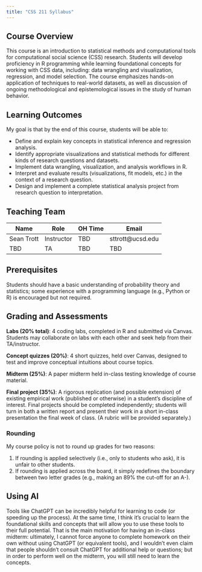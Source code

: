 ```yaml
---
title: "CSS 211 Syllabus"
---
```


## Course Overview

This course is an introduction to statistical methods and computational tools for computational social science (CSS) research. Students will develop proficiency in R programming while learning foundational concepts for working with CSS data, including: data wrangling and visualization, regression, and model selection. The course emphasizes hands-on application of techniques to real-world datasets, as well as discussion of ongoing methodological and epistemological issues in the study of human behavior. 

## Learning Outcomes

My goal is that by the end of this course, students will be able to:

- Define and explain key concepts in statistical inference and regression analysis.
- Identify appropriate visualizations and statistical methods for different kinds of research questions and datasets.
- Implement data wrangling, visualization, and analysis workflows in R.
- Interpret and evaluate results (visualizations, fit models, etc.) in the context of a research question.
- Design and implement a complete statistical analysis project from research question to interpretation. 

## Teaching Team

| Name | Role | OH Time | Email |
|------|------|---------|-------|
| Sean Trott | Instructor | TBD | sttrott@ucsd.edu |
| TBD | TA | TBD | TBD |

## Prerequisites

Students should have a basic understanding of probability theory and statistics; some experience with a programming language (e.g., Python or R) is encouraged but not required.

## Grading and Assessments


**Labs (20% total)**: 4 coding labs, completed in R and submitted via Canvas. Students may collaborate on labs with each other and seek help from their TA/instructor.

**Concept quizzes (20%)**: 4 short quizzes, held over Canvas, designed to test and improve conceptual intuitions about course topics.

**Midterm (25%)**: A paper midterm held in-class testing knowledge of course material.

**Final project (35%)**: A rigorous replication (and possible extension) of existing empirical work (published or otherwise) in a student’s discipline of interest. Final projects should be completed independently; students will turn in both a written report and present their work in a short in-class presentation the final week of class. (A rubric will be provided separately.)

### Rounding

My course policy is not to round up grades for two reasons:

1. If rounding is applied selectively (i.e., only to students who ask), it is unfair to other students.  
2. If rounding is applied across the board, it simply redefines the boundary between two letter grades (e.g., making an 89% the cut-off for an A-).


## Using AI

Tools like ChatGPT can be incredibly helpful for learning to code (or speeding up the process). At the same time, I think it’s crucial to learn the foundational skills and concepts that will allow you to use these tools to their full potential. That is the main motivation for having an in-class midterm: ultimately, I cannot force anyone to complete homework on their own without using ChatGPT (or equivalent tools), and I wouldn’t even claim that people shouldn’t consult ChatGPT for additional help or questions; but in order to perform well on the midterm, you will still need to learn the concepts.

